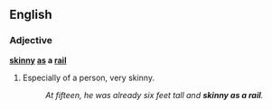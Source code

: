 ==English==

===Adjective===
'''[[skinny]] [[as]] a [[rail]]'''
#{{idiom}} Especially of a person, very skinny.
#:''At fifteen, he was already six feet tall and '''skinny as a rail'''.''